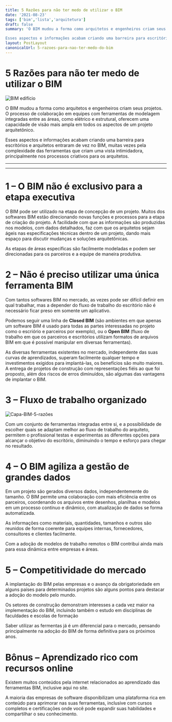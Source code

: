 ```yaml
---
title: 5 Razões para não ter medo de utilizar o BIM
date: '2021-08-23'
tags: ['bim','lista','arquitetura']
draft: false
summary: 'O BIM mudou a forma como arquitetos e engenheiros criam seus projetos. O processo de colaboração em equipes com ferramentas de modelagem integradas entre as áreas, como elétrico e estrutural, oferecem uma capacidade de visão mais ampla em todos os aspectos de um projeto arquitetônico.

Esses aspectos e informações acabam criando uma barreira para escritórios e arquitetos entraram de vez no BIM, muitas vezes pela complexidade das ferramentas que criam uma vista intimidadora, principalmente nos processos criativos para os arquitetos.'
layout: PostLayout
canonicalUrl: 5-razoes-para-nao-ter-medo-do-bim
---
```


# 5 Razões para não ter medo de utilizar o BIM

![BIM edifício](/static/images/5-razoes-para-nao-ter-medo-de-utilizar-o-bim/image-1-5.jpg)

O BIM mudou a forma como arquitetos e engenheiros criam seus projetos. O processo de colaboração em equipes com ferramentas de modelagem integradas entre as áreas, como elétrico e estrutural, oferecem uma capacidade de visão mais ampla em todos os aspectos de um projeto arquitetônico.

Esses aspectos e informações acabam criando uma barreira para escritórios e arquitetos entraram de vez no BIM, muitas vezes pela complexidade das ferramentas que criam uma vista intimidadora, principalmente nos processos criativos para os arquitetos.

---

<TOCInline toc={props.toc} asDisclosure />

---

# 1 – O BIM não é exclusivo para a etapa executiva

O BIM pode ser utilizado na etapa de concepção de um projeto. Muitos dos softwares BIM estão direcionando novas funções e processos para a etapa de criação do projeto. A facilidade com que as informações são produzidas nos modelos, com dados detalhados, faz com que os arquitetos sejam ágeis nas especificações técnicas dentro de um projeto, dando mais espaço para discutir mudanças e soluções arquitetônicas.

As etapas de áreas específicas são facilmente modeladas e podem ser direcionadas para os parceiros e a equipe de maneira produtiva.

# 2 – Não é preciso utilizar uma única ferramenta BIM

Com tantos softwares BIM no mercado, as vezes pode ser difícil definir em qual trabalhar, mas a depender do fluxo de trabalho do escritório não é necessário ficar preso em somente um aplicativo.

Podemos seguir uma linha de **Closed BIM** (são ambientes em que apenas um software BIM é usado para todas as partes interessadas no projeto como o escriório e parceiros por exemplo), ou o **Open BIM** (fluxo de trabalho em que os parceiros e escritórios utilizam formatos de arquivos BIM em que é possível manipular em diversas ferramentas).

As diversas ferramentas existentes no mercado, independente das suas curvas de aprendizados, superam facilmente qualquer tempo e investimentos exigidos para implantá-las, os benefícios são muito maiores. A entrega de projetos de construção com representações fiéis ao que foi proposto, além dos riscos de erros diminuídos, são algumas das vantagens de implantar o BIM.

# 3 – Fluxo de trabalho organizado

![Capa-BIM-5-razões](/static/images/5-razoes-para-nao-ter-medo-de-utilizar-o-bim/capa-5-Razões-para-não-ter-medo-de-utilizar-o-BIM.jpeg)

Com um conjunto de ferramentas integradas entre si, e a possibilidade de escolher quais se adaptam melhor ao fluxo de trabalho do arquiteto, permitem o profissional testas e experimentas as diferentes opções para alcançar o objetivo do escritório, diminuindo o tempo e esforço para chegar no resultado.

# 4 – O BIM agiliza a gestão de grandes dados

Em um projeto são gerados diversos dados, independentemente do tamanho. O BIM permite uma colaboração com mais eficiência entre os parceiros, coordenando os arquivos entre desenhos, planilhas e modelos em um processo contínuo e dinâmico, com atualização de dados se forma automatizada.

As informações como materiais, quantidades, tamanhos e outros são reunidos de forma coerente para equipes internas, fornecedores, consultores e clientes facilmente.

Com a adoção de modelos de trabalho remotos o BIM contribui ainda mais para essa dinâmica entre empresas e áreas.

# 5 – Competitividade do mercado

A implantação do BIM pelas empresas e o avanço da obrigatoriedade em alguns países para determinados projetos são alguns pontos para destacar a adoção do modelo pelo mundo.

Os setores de construção demonstram interesses a cada vez maior na implementação do BIM, incluindo também o estudo em disciplinas de faculdades e escolas de formação

Saber utilizar as fermentas já é um diferencial para o mercado, pensando principalmente na adoção do BIM de forma definitiva para os próximos anos.

# Bônus – Aprendizado rico com recursos online

Existem muitos conteúdos pela internet relacionados ao aprendizado das ferramentas BIM, inclusive aqui no site.

A maioria das empresas de software disponibilizam uma plataforma rica em conteúdo para aprimorar nas suas ferramentas, inclusive com cursos completos e certificações onde você pode expandir suas habilidades e compartilhar o seu conhecimento.
